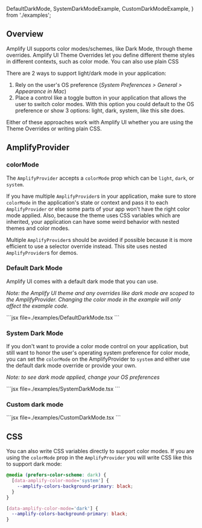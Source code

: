 
  DefaultDarkMode,
  SystemDarkModeExample,
  CustomDarkModeExample,
} from './examples';

## Overview

Amplify UI supports color modes/schemes, like Dark Mode, through theme overrides. Amplify UI Theme Overrides let you define different theme styles in different contexts, such as color mode. You can also use plain CSS

There are 2 ways to support light/dark mode in your application:

1. Rely on the user's OS preference (_System Preferences > General > Appearance in Mac_)
2. Place a control like a toggle button in your application that allows the user to switch color modes. With this option you could default to the OS preference or show 3 options: light, dark, system, like this site does.

Either of these approaches work with Amplify UI whether you are using the Theme Overrides or writing plain CSS.

## AmplifyProvider

### colorMode

The `AmplifyProvider` accepts a `colorMode` prop which can be `light`, `dark`, or `system`.

<Alert variation="warning">

If you have multiple `AmplifyProvider`s in your application, make sure to store `colorMode` in the application's state or context and pass it to each `AmplifyProvider` or else some parts of your app won't have the right color mode applied. Also, because the theme uses CSS variables which are inherited, your application can have some weird behavior with nested themes and color modes.

Multiple `AmplifyProvider`s should be avoided if possible because it is more efficient to use a selector override instead. This site uses nested `AmplifyProvider`s for demos.

</Alert>

### Default Dark Mode

Amplify UI comes with a default dark mode that you can use.

_Note: the Amplify UI theme and any overrides like dark mode are scoped to the AmplifyProvider. Changing the color mode in the example will only affect the example code._

<Example>
  <DefaultDarkMode />

  <ExampleCode>
    ```jsx file=./examples/DefaultDarkMode.tsx
    ```
    
  </ExampleCode>
</Example>

### System Dark Mode

If you don't want to provide a color mode control on your application, but still want to honor the user's operating system preference for color mode, you can set the `colorMode` on the AmplifyProvider to `system` and either use the default dark mode override or provide your own.

_Note: to see dark mode applied, change your OS preferences_

<Example>
  <SystemDarkModeExample />

  <ExampleCode>
    ```jsx file=./examples/SystemDarkMode.tsx
    ```
    
</ExampleCode>
</Example>

### Custom dark mode

<Example>
  <CustomDarkModeExample />

  <ExampleCode>
    ```jsx file=./examples/CustomDarkMode.tsx
    ```
    
</ExampleCode>
</Example>

## CSS

You can also write CSS variables directly to support color modes. If you are using the `colorMode` prop in the `AmplifyProvider` you will write CSS like this to support dark mode:

```css
@media (prefers-color-scheme: dark) {
  [data-amplify-color-mode='system'] {
    --amplify-colors-background-primary: black;
  }
}

[data-amplify-color-mode='dark'] {
  --amplify-colors-background-primary: black;
}
```
